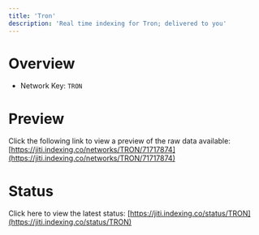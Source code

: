 ```yaml
---
title: 'Tron'
description: 'Real time indexing for Tron; delivered to you'
---
```


# Overview
- Network Key: `TRON`

# Preview
Click the following link to view a preview of the raw data available: [https://jiti.indexing.co/networks/TRON/71717874](https://jiti.indexing.co/networks/TRON/71717874)

# Status
Click here to view the latest status: [https://jiti.indexing.co/status/TRON](https://jiti.indexing.co/status/TRON)
